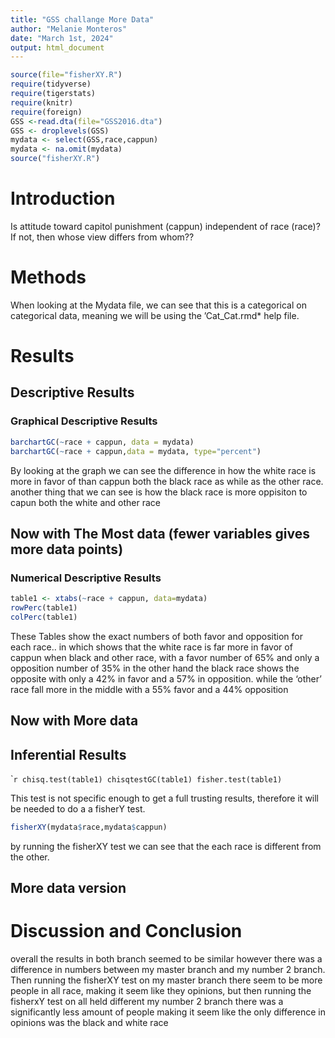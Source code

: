 ```yaml
---
title: "GSS challange More Data"
author: "Melanie Monteros"
date: "March 1st, 2024"
output: html_document
---
```








```r
source(file="fisherXY.R")
require(tidyverse)
require(tigerstats)
require(knitr)
require(foreign)
GSS <-read.dta(file="GSS2016.dta")
GSS <- droplevels(GSS)
mydata <- select(GSS,race,cappun)
mydata <- na.omit(mydata)
source("fisherXY.R")
```






# Introduction

<!--In this section you explain what you are trying to show.  Where did the data come from?  What is the research or other question you are trying to answer?.  If you skimp in this section expect to be marked down in your grade. Paint a picture of the project a couple of paragraphs is expected!-->

  Is attitude toward capitol punishment (cappun) independent of race (race)?
If not, then whose view differs from whom??


# Methods

<!--Decide on your methods:  use "variable analysis" or other appropriate descriptors.  Make sure to choose at least one graphical method and at least one numerical method. Discuss what data manipulations may be needed for example subsetting or other binning procedures and what sort of graphical displays and inferential tools will be used!-->

  When looking at the Mydata file, we can see that this is a categorical on categorical data, meaning we will be using the 'Cat_Cat.rmd* help file.



# Results

<!--Divide this section into two sub-sections:  One for your descriptive  results and one for your inferential results.!-->
  
## Descriptive Results


### Graphical Descriptive Results


<!--Graphical results here.  Make sure to show your code.  Provide appropriate labels for axes, giving units if possible, and provide a good title for the graph, too.  Use the graphical results to describe the patterns if any that exist in the data as focused toward the research question. Bottom line is to explain the features of the graph that are relevant to conforming or departing to what is expected by your null hypothesis !-->

```r
barchartGC(~race + cappun, data = mydata)
barchartGC(~race + cappun,data = mydata, type="percent")

```


  By looking at the graph we can see the difference in how the white race is more in favor of than cappun both the black race as while as the other race. another thing that we can see is how the black race is more oppisiton to capun both the white and other race



## Now with The Most data (fewer variables gives more data points)



### Numerical Descriptive Results

<!--Numerical results go here. Use the numerical results to describe the patterns if any that exist in the data as focused toward the research question!-->

```r
table1 <- xtabs(~race + cappun, data=mydata)
rowPerc(table1)
colPerc(table1)
```

  These Tables show the exact numbers of both favor and opposition for each race..
in which shows that the white race is far more in favor of cappun when black and other race, with a favor number of 65% and only a opposition number of 35% in the other hand the black race shows the opposite with only a 42% in favor and a 57% in opposition. while the 'other'
race fall more in the middle with a 55% favor and a 44% opposition

## Now with More data



## Inferential Results

<!--State hypothesis clearly.  Make sure your discussion of the inferential test covers all the aspects that the test output produces, such as test statistic, p-value etc.  Make a decision about the null hypothesis, explain the assumptions on which the selected test/procedure was based, and why the chosen procedure satisfys the assumptions and is appropriate to answer the research question!-->

````r
chisq.test(table1)
chisqtestGC(table1)
fisher.test(table1)
```

  This test is not specific enough  to get a full trusting results, therefore it will be needed to do a a fisherY test.
  
```r
fisherXY(mydata$race,mydata$cappun)
```
  
  by running the fisherXY test we can see that the each race is different from the other.
  

## More data version


# Discussion and Conclusion

<!--Discussion and conclusion here.  If you found a relationship be sure to consider whether the relationship occurs because one of the variavbles causes the other, or whether they perhasps are related for some other reason.  Watch the chapter 6 videos from the GeorgeTown videos collection.!-->



overall the results in both branch seemed to be similar however there was a difference in numbers between my master branch and my number 2 branch. Then running the fisherXY test on my master branch there seem to be more people in all race, making it seem like they opinions, but then running the fisherxY test on
all held different my number 2 branch there was a significantly less amount of people making it seem like the only difference in opinions was the black and white race
